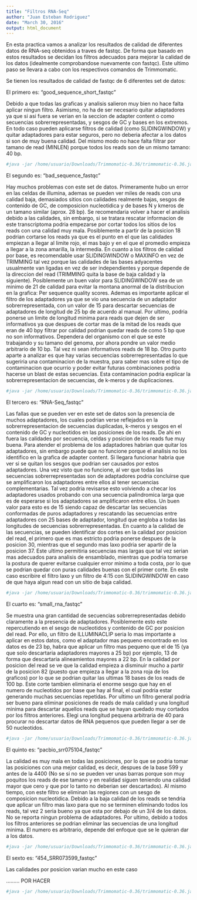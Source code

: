 ```yaml
---
title: "Filtros RNA-Seq"
author: "Juan Esteban Rodriguez"
date: "March 30, 2016"
output: html_document
---
```


En esta practica vamos a analizar los resultados de calidad de diferentes datos de RNA-seq obtenidos a traves de fastqc. De forma que basado en estos resultados se decidan los filtros adecuados para mejorar la calidad de los datos (idealmente comprobandose nuevamente con fastqc). Este ultimo paso se llevara a cabo con los respectivos comandos de Trimmomatic.

Se tienen los resultados de calidad de fastqc de 6 diferentes set de datos:

El primero es: "good_sequence_short_fastqc"

Debido a que todas las graficas y analisis salieron muy bien no hace falta aplicar ningun filtro. Asimismo, no ha de ser necesario quitar adaptadores ya que si asi fuera se verian en la seccion de adapter content o como secuencias sobrerrepresentadas, y sesgos de GC y bases en los extremos. En todo caso pueden aplicarse filtros de calidad (como SLIDINGWINDOW) y quitar adaptadores para estar seguros, pero no deberia afectar a los datos si son de muy buena calidad. Del mismo modo no hace falta filtrar por tamano de read (MINLEN) porque todos los reads son de un mismo tamano: 40 bp.

```r
#java -jar /home/usuario/Downloads/Trimmomatic-0.36/trimmomatic-0.36.jar SE good_sequence_short.fastq Trimmed_good_sequence_short.fastq ILLUMINACLIP:TruSeq3-SE.fa:2:30:10 SLIDINGWINDOW:4:15
```

El segundo es: "bad_sequence_fastqc"

Hay muchos problemas con este set de datos. Primeramente hubo un error en las celdas de illumina, ademas se pueden ver miles de reads con una calidad baja, demasiados sitios con calidades realmente bajas, sesgos de contenido de GC, de composicion nucleotidica y de bases N y kmeros de un tamano similar (aprox. 28 bp). 
Se recomendaria volver a hacer el analisis debido a las calidades, sin embargo, si se tratara rescatar informacion de este transcriptoma podria empezarse por cortar todos los sitios de los reads con una calidad muy mala. Posiblemente a partir de la posicion 18 podrian cortarse los reads ya que es el punto en el que las calidades empiezan a llegar al limite rojo, el mas bajo y en el que el promedio empieza a llegar a la zona amarilla, la intermedia. En cuanto a los filtros de calidad por base, es recomendable usar SLIDINGWINDOW o MAXINFO en vez de TRIMMING tal vez porque las calidades de las bases adyacentes usualmente van ligadas en vez de ser independientes y porque depende de la direccion del read (TRIMMING quita la base de baja calidad y la siguiente). Posiblemente un buen valor para SLIDINGWINDOW sea de un minimo de 21 de calidad para evitar la montana anormal de la distribucion en la grafica: Per sequence quality scores. Ademas es importante aplicar el filtro de los adaptadores ya que se vio una secuencia de un adaptador sobrerrepresentada, con un valor de 15 para descartar secuencias de adaptadores de longitud de 25 bp de acuerdo al manual.
Por ultimo, podria ponerse un limite de longitud minima para reads que dejen de ser informativos ya que despues de cortar mas de la mitad de los reads que eran de 40 bpy filtrar por calidad podrian quedar reads de como 5 bp que no son informativos. Dependera del organismo con el que se este trabajando y su tamano del genoma, por ahora pondre un valor medio arbitrario de 10 bp. Tal vez ni sean informativos reads de 18 bp.
Otro punto aparte a analizar es que hay varias secuencias sobrerrepresentadas lo que sugeriria una contaminacion de la muestra, para saber mas sobre el tipo de contaminacion que ocurrio y poder evitar futuras combinaciones podria hacerse un blast de estas secuencias. Esta contaminacion podria explicar la sobrerrepresentacion de secuencias, de k-meros y de duplicaciones. 

```r
#java -jar /home/usuario/Downloads/Trimmomatic-0.36/trimmomatic-0.36.jar SE bad_sequence.fastq Trimmed_bad_sequence.fastq ILLUMINACLIP:TruSeq3-SE.fa:2:15:10 CROP:18 SLIDINGWINDOW:4:21 MINLEN:10
```

El tercero es: "RNA-Seq_fastqc"

Las fallas que se pueden ver en este set de datos son la presencia de muchos adaptadores, los cuales podrian verse reflejados en la sobrerrepresentacion de secuencias duplicadas, k-meros y sesgos en el contenido de GC y nucleotidos en las posiciones de los reads. De ahi en fuera las calidades por secuencia, celdas y posicion de los reads fue muy buena. 
Para atender el problema de los adaptadores habrian que quitar los adaptadores, sin embargo puede que no funcione porque el analisis no los identifico en la grafica de adapter content. Si llegara funcionar habria que ver si se quitan los sesgos que podrian ser causados por estos adaptadores. Una vez visto que no funcione, al ver que todas las secuencias sobrerrepresentadas son de adaptadores podria concluirse que se amplificaron los adaptadores entre ellos al tener secuencias complementarias. Tal vez podria revisarse esto volviendo a checar los adaptadores usados probando con una secuencia palindromica larga que es de esperarse si los adaptadores se amplificaron entre ellos. Un buen valor para esto es de 15 siendo capaz de descartar las secuencias conformadas de puros adaptadores y rescatando las secuencias entre adaptadores con 25 bases de adaptador, longitud que engloba a todas las longitudes de secuencias sobrerrepresentadas.
En cuanto a la calidad de las secuencias, se pueden identificar dos cortes en la calidad por posicion del read, el primero que es mas estricto podria ponerse despues de la posicion 30, mientras que el segundo mas laxo podria ser apartir de la posicion 37. Este ultimo permitiria secuencias mas largas que tal vez serian mas adecuados para analisis de ensamblado, mientras que podria tomarse la postura de querer evitarse cualquier error minimo a toda costa, por lo que se podrian quedar con puras calidades buenas con el primer corte. En este caso escribire el filtro laxo y un filtro de 4:15 con SLIDINGWINDOW en caso de que haya algun read con un sitio de baja calidad.

```r
#java -jar /home/usuario/Downloads/Trimmomatic-0.36/trimmomatic-0.36.jar SE RNA-Seq.fastq Trimmed_RNA-Seq.fastq ILLUMINACLIP:TruSeq3-SE.fa:2:15:10 CROP:37 SLIDINGWINDOW:4:15
```

El cuarto es: "small_rna_fastqc"

Se muestra una gran cantidad de secuencias sobrerrepresentadas debido claramente a la presencia de adaptadores. Posiblemente esto este repercutiendo en el sesgo de nucleotidos y contenido de GC por posicion del read. Por ello, un filtro de ILLUMINACLIP seria lo mas importante a aplicar en estos datos, como el adaptador mas pequeno encontrado en los datos es de 23 bp, habra que aplicar un filtro mas pequeno que el de 15 (ya que solo descartaria adaptadores mayores a 25 bp) por ejemplo, 13 de forma que descartaria alineamientos mayores a 22 bp. 
En la calidad por posicion del read se ve que la calidad empieza a disminuir mucho a partir de la posicion 82 (puesto que empieza a llegar a la zona roja de los graficos) por lo que se podrian quitar las ultimas 18 bases de los reads de 100 bp. Este corte tambien eliminaria el enorme sesgo que hay en el numero de nucleotidos por base que hay al final, el cual podria estar generando muchas secuencias repetidas. Por ultimo un filtro general podria ser bueno para eliminar posiciones de reads de mala calidad y una longitud minima para descartar aquellos reads que se hayan quedado muy cortados por los filtros anteriores. Elegi una longitud pequena arbitraria de 40 para procurar no descartar datos de RNA pequenos que pueden llegar a ser de 50 nucleotidos.

```r
#java -jar /home/usuario/Downloads/Trimmomatic-0.36/trimmomatic-0.36.jar SE small_rna.fastq Trimmed_small_rna.fastq ILLUMINACLIP:TruSeq3-SE.fa:2:12:10 CROP:18 SLIDINGWINDOW:4:15 MINLEN:40
```

El quinto es: "pacbio_srr075104_fastqc"

La calidad es muy mala en todas las posiciones, por lo que se podria tomar las posiciones con una mejor calidad, es decir, despues de la base 599 y antes de la 4400 (No se si no se pueden ver unas barras porque son muy poquitos los reads de ese tamano y en realidad siguen teniendo una calidad mayor que cero y que por lo tanto no deberian ser descartados). Al mismo tiempo, con este filtro se eliminan las regiones con un sesgo de composicion nucleotidica. 
Debido a la baja calidad de los reads se tendria que aplicar un filtro mas laxo para que no se terminen eliminando todos los reads, tal vez 2 seria bueno ya que esta por debajo de un 3/4 de los datos. 
No se reporta ningun problema de adaptadores.
Por ultimo, debido a todos los filtros anteriores se podrian eliminar las secuencias de una longitud minima. El numero es arbitrario, depende del enfoque que se le quieran dar a los datos.

```r
#java -jar /home/usuario/Downloads/Trimmomatic-0.36/trimmomatic-0.36.jar SE pacbio_srr075104.fastq Trimmed_pacbio_srr075104.fastq HEADCROP:600 CROP:2520 SLIDINGWINDOW:4:2 MINLEN:60
```

El sexto es: "454_SRR073599_fastqc"

Las calidades por posicion varian mucho en este caso 

......... POR HACER


```r
#java -jar /home/usuario/Downloads/Trimmomatic-0.36/trimmomatic-0.36.jar SE Partial_SRR2467141.fastq Trimmed_Partial_SRR2467141.fastq ILLUMINACLIP:TruSeq3-SE.fa:2:30:10 HEADCROP:10 SLIDINGWINDOW:4:15 MINLEN:60
```

